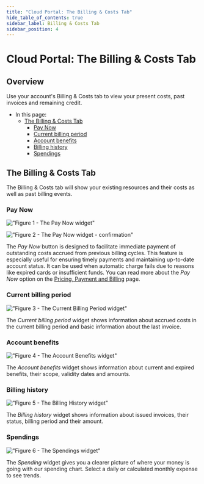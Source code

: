 ```yaml
---
title: "Cloud Portal: The Billing & Costs Tab"
hide_table_of_contents: true
sidebar_label: Billing & Costs Tab
sidebar_position: 4
---
```



# Cloud Portal: The Billing & Costs Tab
## Overview

Use your account's Billing & Costs tab to view your present costs, past invoices and remaining credit.

* In this page:
    * [The Billing & Costs Tab](#the-billing-&-costs-tab)
        * [Pay Now](../../cloud/portal/cloud-portal-billing-tab.mdx#pay-now)
        * [Current billing period](../../cloud/portal/cloud-portal-billing-tab.mdx#current-billing-period)
        * [Account benefits](../../cloud/portal/cloud-portal-billing-tab.mdx#account-benefits)
        * [Billing history](../../cloud/portal/cloud-portal-billing-tab.mdx#billing-history)
        * [Spendings](../../cloud/portal/cloud-portal-billing-tab.mdx#spendings)


## The Billing & Costs Tab

The Billing & Costs tab will show your existing resources and their costs as well as past billing events.

### Pay Now

!["Figure 1 - The Pay Now widget"](./assets/portal-billing-costs-tab-pay-now.png)

!["Figure 2 - The Pay Now widget - confirmation"](./assets/portal-billing-costs-tab-pay-now-modal.png)

 The *Pay Now* button is designed to facilitate immediate payment of outstanding costs accrued from previous billing
 cycles. This feature is especially useful for ensuring timely payments and maintaining up-to-date account status.
 It can be used when automatic charge fails due to reasons like expired cards or insufficient funds.
 You can read more about the _Pay Now_ option on the [Pricing, Payment and Billing](../cloud-pricing-payment-billing.mdx#pay-now) page.

### Current billing period

!["Figure 3 - The Current Billing Period widget"](./assets/portal-billing-costs-tab-current-billing-period.png)

The *Current billing period* widget shows information about accrued costs in the current billing period and basic information about the last invoice.

### Account benefits

!["Figure 4 - The Account Benefits widget"](./assets/portal-billing-costs-tab-account-benefits.png)

The *Account benefits* widget shows information about current and expired benefits, their scope, validity dates and amounts.

### Billing history

!["Figure 5 - The Billing History widget"](./assets/portal-billing-costs-tab-billing-history.png)

The *Billing history* widget shows information about issued invoices, their status, billing period and their amount.

### Spendings

!["Figure 6 - The Spendings widget"](./assets/portal-billing-costs-tab-spendings.png)

The *Spending* widget gives you a clearer picture of where your money is going with our spending chart. Select a daily or calculated monthly expense to see trends.


